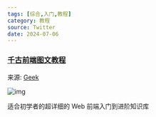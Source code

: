```yaml
---
tags: [综合,入门,教程]
category: 教程
source: Twitter
date: 2024-07-06
---
```


### [千古前端图文教程](https://web.qianguyihao.com/)
 
来源: [Geek](https://x.com/geekbb/status/1804771690293145661?s=09&t=K2X7E-URwZVF4u3EUFKQDg)  

![img](/sections/003.web-tutorial.png)

适合初学者的超详细的 Web 前端入门到进阶知识库
